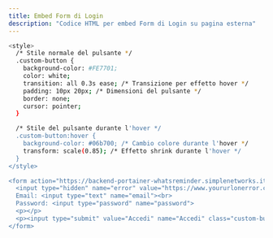 ```yaml
---
title: Embed Form di Login
description: "Codice HTML per embed Form di Login su pagina esterna"
---
```


```bash html
<style>
  /* Stile normale del pulsante */
  .custom-button {
    background-color: #FE7701;
    color: white;
    transition: all 0.3s ease; /* Transizione per effetto hover */
    padding: 10px 20px; /* Dimensioni del pulsante */
    border: none;
    cursor: pointer;
  }

  /* Stile del pulsante durante l'hover */
  .custom-button:hover {
    background-color: #06b700; /* Cambio colore durante l'hover */
    transform: scale(0.85); /* Effetto shrink durante l'hover */
  }
</style>

<form action="https://backend-portainer-whatsreminder.simplenetworks.it/api/direct" method="post">
  <input type="hidden" name="error" value="https://www.yoururlonerror.com" />
  Email: <input type="text" name="email"><br>
  Password: <input type="password" name="password">
  <p></p>
  <p><input type="submit" value="Accedi" name="Accedi" class="custom-button"><br></p>
</form>
```
